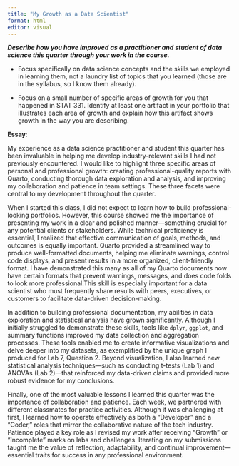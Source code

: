 ```yaml
---
title: "My Growth as a Data Scientist"
format: html
editor: visual
---
```


***Describe how you have improved as a practitioner and student of data science this quarter through your work in the course.***

-   Focus specifically on data science concepts and the skills we employed in learning them, not a laundry list of topics that you learned (those are in the syllabus, so I know them already).

-   Focus on a small number of specific areas of growth for you that happened in STAT 331. Identify at least one artifact in your portfolio that illustrates each area of growth and explain how this artifact shows growth in the way you are describing.

**Essay**:

My experience as a data science practitioner and student this quarter has been invaluable in helping me develop industry-relevant skills I had not previously encountered. I would like to highlight three specific areas of personal and professional growth: creating professional-quality reports with Quarto, conducting thorough data exploration and analysis, and improving my collaboration and patience in team settings. These three facets were central to my development throughout the quarter.

When I started this class, I did not expect to learn how to build professional-looking portfolios. However, this course showed me the importance of presenting my work in a clear and polished manner—something crucial for any potential clients or stakeholders. While technical proficiency is essential, I realized that effective communication of goals, methods, and outcomes is equally important. Quarto provided a streamlined way to produce well-formatted documents, helping me eliminate warnings, control code displays, and present results in a more organized, client-friendly format. I have demonstrated this many as all of my Quarto documents now have certain formats that prevent warnings, messages, and does code folds to look more professional.This skill is especially important for a data scientist who must frequently share results with peers, executives, or customers to facilitate data-driven decision-making.

In addition to building professional documentation, my abilities in data exploration and statistical analysis have grown significantly. Although I initially struggled to demonstrate these skills, tools like `dplyr`, `ggplot`, and summary functions improved my data collection and aggregation processes. These tools enabled me to create informative visualizations and delve deeper into my datasets, as exemplified by the unique graph I produced for Lab 7, Question 2. Beyond visualization, I also learned new statistical analysis techniques—such as conducting t-tests (Lab 1) and ANOVAs (Lab 2)—that reinforced my data-driven claims and provided more robust evidence for my conclusions.

Finally, one of the most valuable lessons I learned this quarter was the importance of collaboration and patience. Each week, we partnered with different classmates for practice activities. Although it was challenging at first, I learned how to operate effectively as both a “Developer” and a “Coder,” roles that mirror the collaborative nature of the tech industry. Patience played a key role as I revised my work after receiving “Growth” or “Incomplete” marks on labs and challenges. Iterating on my submissions taught me the value of reflection, adaptability, and continual improvement—essential traits for success in any professional environment.
